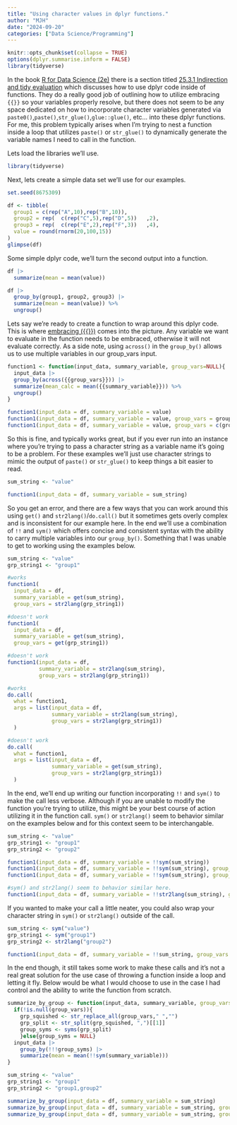 ```yaml
---
title: "Using character values in dplyr functions."
author: "MJH"
date: "2024-09-20"
categories: ["Data Science/Programming"]
---
```


```r
knitr::opts_chunk$set(collapse = TRUE)
options(dplyr.summarise.inform = FALSE)
library(tidyverse)
```



In the book [R for Data Science (2e)](https://r4ds.hadley.nz/) there is a section titled [25.3.1 Indirection and tidy evaluation](https://r4ds.hadley.nz/functions#indirection-and-tidy-evaluation) which discusses how to use dplyr code inside of functions.  They do a really good job of outlining how to utilize embracing `{{}}` so your variables properly resolve, but there does not seem to be any space dedicated on how to incorporate character variables generated via `paste0()`,`paste()`,`str_glue()`,`glue::glue()`, etc... into these dplyr functions. For me, this problem typically arises when I'm trying to nest a function inside a loop that utilizes `paste()` or `str_glue()` to dynamically generate the variable names I need to call in the function.       



Lets load the libraries we'll use.
```r
library(tidyverse)
```

Next, lets create a simple data set we'll use for our examples.
```r
set.seed(8675309)

df <- tibble(
  group1 = c(rep("A",10),rep("B",10)),
  group2 = rep(  c(rep("C",5),rep("D",5))   ,2),
  group3 = rep(  c(rep("E",2),rep("F",3))   ,4),
  value = round(rnorm(20,100,15))
)
glimpse(df)
```

Some simple dplyr code, we'll turn the second output into a function.
```r

df |>
  summarize(mean = mean(value)) 

df |>
  group_by(group1, group2, group3) |>
  summarize(mean = mean(value)) %>%
  ungroup()

```


Lets say we're ready to create a function to wrap around this dplyr code.  This is where [embracing ({{}})](https://r4ds.hadley.nz/functions#sec-embracing) comes into the picture.  Any variable we want to evaluate in the function needs to be embraced, otherwise it will not evaluate correctly.  As a side note, using `across()` in the `group_by()` allows us to use multiple variables in our group_vars input.

```r
function1 <- function(input_data, summary_variable, group_vars=NULL){
  input_data |>
  group_by(across({{group_vars}})) |>
  summarize(mean_calc = mean({{summary_variable}})) %>%
  ungroup()
}

function1(input_data = df, summary_variable = value)
function1(input_data = df, summary_variable = value, group_vars = group1)
function1(input_data = df, summary_variable = value, group_vars = c(group1,group2))

```


So this is fine, and typically works great, but if you ever run into an instance where you're trying to pass a character string as a variable name it's going to be a problem.  For these examples we'll just use character strings to mimic the output of `paste()` or `str_glue()` to keep things a bit easier to read.


```r
sum_string <- "value"

function1(input_data = df, summary_variable = sum_string)

```



So you get an error, and there are a few ways that you can work around this using `get()` and `str2lang()`/`do.call()` but it sometimes gets overly complex and is inconsistent for our example here. In the end we'll use a combination of `!!` and `sym()` which offers concise and consistent syntax with the ability to carry multiple variables into our `group_by()`.  Something that I was unable to get to working using the examples below. 

```r

sum_string <- "value"
grp_string1 <- "group1"

#works
function1(
  input_data = df, 
  summary_variable = get(sum_string),
  group_vars = str2lang(grp_string1))

#doesn't work
function1(
  input_data = df, 
  summary_variable = get(sum_string),
  group_vars = get(grp_string1))

#doesn't work
function1(input_data = df, 
          summary_variable = str2lang(sum_string),
          group_vars = str2lang(grp_string1))

#works
do.call(
  what = function1, 
  args = list(input_data = df, 
              summary_variable = str2lang(sum_string),
              group_vars = str2lang(grp_string1))
  )

#doesn't work
do.call(
  what = function1, 
  args = list(input_data = df, 
              summary_variable = get(sum_string),
              group_vars = str2lang(grp_string1))
  )

```


In the end, we'll end up writing our function incorporating `!!` and `sym()` to make the call less verbose. Although if you are unable to modify the function you're trying to utilize, this might be your best course of action utilizing it in the function call.  `sym()` or `str2lang()` seem to behavior similar on the examples below and for this context seem to be interchangable.  


```r
sum_string <- "value"
grp_string1 <- "group1"
grp_string2 <- "group2"

function1(input_data = df, summary_variable = !!sym(sum_string))
function1(input_data = df, summary_variable = !!sym(sum_string), group_vars = !!sym(grp_string1))
function1(input_data = df, summary_variable = !!sym(sum_string), group_vars = c(!!sym(grp_string1),!!sym(grp_string2)))

#sym() and str2lang() seem to behavior similar here.
function1(input_data = df, summary_variable = !!str2lang(sum_string), group_vars = c(!!str2lang(grp_string1),!!str2lang(grp_string2)))
```

If you wanted to make your call a little neater, you could also wrap your character string in `sym()` or `str2lang()` outside of the call.
```r
sum_string <- sym("value")
grp_string1 <- sym("group1")
grp_string2 <- str2lang("group2")

function1(input_data = df, summary_variable = !!sum_string, group_vars = c(!!grp_string1,!!grp_string2))

```




In the end though, it still takes some work to make these calls and it's not a real great solution for the use case of throwing a function inside a loop and letting it fly.  Below would be what I would choose to use in the case I had control and the ability to write the function from scratch.

```r
summarize_by_group <- function(input_data, summary_variable, group_vars = NULL) {
  if(!is.null(group_vars)){
    grp_squished <- str_replace_all(group_vars," ","")
    grp_split <- str_split(grp_squished, ",")[[1]]
    group_syms <- syms(grp_split)
    }else{group_syms = NULL}
  input_data |>
    group_by(!!!group_syms) |>
    summarize(mean = mean(!!sym(summary_variable)))
}

sum_string <- "value"
grp_string1 <- "group1"
grp_string2 <- "group1,group2"

summarize_by_group(input_data = df, summary_variable = sum_string)
summarize_by_group(input_data = df, summary_variable = sum_string, group_vars=grp_string1)
summarize_by_group(input_data = df, summary_variable = sum_string, group_vars=grp_string2)

```


